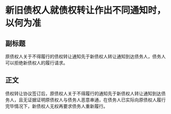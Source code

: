 # 新旧债权人就债权转让作出不同通知时，以何为准
## 副标题
原债权人关于不得履行的债权转让通知先于新债权人转让通知到达债务人，债务人可以拒绝新债权人的履行请求。
## 正文
债权转让协议签订后，原债权人关于不得履行的通知先于新债权人转让通知到达债务人，且无证据证明原债权人与债务人恶意串通，在债务人已实际向原债权人履行完毕情况下，新债权人无权再要求债务人重新履行。